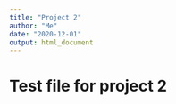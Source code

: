 ```yaml
---
title: "Project 2"
author: "Me"
date: "2020-12-01"
output: html_document
---
```


# Test file for project 2
